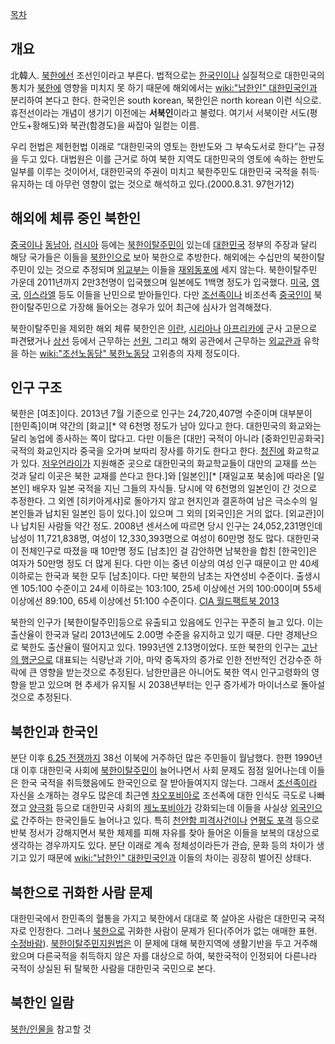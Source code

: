 [[목차]]
== 개요 ==
北韓人. [[북한]]에선 조선인이라고 부른다. 법적으로는 [[한국인]]이나 실질적으로 대한민국의 통치가 [[북한]]에 영향을 미치지 못 하기 때문에 해외에서는 [[wiki:"남한인" 대한민국인]]과 분리하여 본다고 한다. 한국인은 south korean, 북한인은 north korean 이런 식으로. 휴전선이라는 개념이 생기기 이전에는 '''서북인'''이라고 불렀다. 여기서 서북이란 서도(평안도+황해도)와 북관(함경도)을 싸잡아 일컫는 이름.

우리 헌법은 제헌헌법 이래로 “대한민국의 영토는 한반도와 그 부속도서로 한다”는 규정을 두고 있다. 대법원은 이를 근거로 하여 북한 지역도 대한민국의 영토에 속하는 한반도 일부를 이루는 것이어서, 대한민국의 주권이 미치고 북한주민도 대한민국 국적을 취득‧유지하는 데 아무런 영향이 없는 것으로 해석하고 있다.(2000.8.31. 97헌가12)

== 해외에 체류 중인 북한인 ==
[[중국]]이나 [[동남아]], [[러시아]] 등에는 [[북한이탈주민]]이 있는데 [[대한민국]] 정부의 주장과 달리 해당 국가들은 이들을 [[북한인]]으로 보아 북한으로 추방한다. 해외에는 수십만의 북한이탈주민이 있는 것으로 추정되며 [[외교부]]는 이들을 [[재외동포]]에 세지 않는다. 북한이탈주민 가운데 2011년까지 2만3천명이 입국했으며 일본에도 1백명 정도가 입국했다. [[미국]], [[영국]], [[이스라엘]] 등도 이들을 난민으로 받아들인다. 다만 [[조선족]]이나 비조선족 [[중국인]]이 북한이탈주민으로 가장해 들어오는 경우가 있어 최근에 심사가 엄격해졌다.

북한이탈주민을 제외한 해외 체류 북한인은 [[이란]], [[시리아]]나 [[아프리카]]에 군사 고문으로 파견됐거나 [[상선]] 등에서 근무하는 [[선원]], 그리고 해외 공관에서 근무하는 [[외교관]]과 유학을 하는 [[wiki:"조선노동당" 북한노동당]] 고위층의 자제 정도이다.
== 인구 구조 ==
북한은 [여초]이다. 2013년 7월 기준으로 인구는 24,720,407명 수준이며 대부분이 [한민족]이며 약간의 [화교][* 약 6천명 정도가 남아 있다고 한다. 대한민국의 화교와는 달리 농업에 종사하는 쪽이 많다고. 다만 이들은 [대만] 국적이 아니라 [중화인민공화국] 국적의 화교인지라 중국을 오가며 보따리 장사를 하기도 한다고 한다. [[청진]]에 화교학교가 있다. [[저우언라이]]가 지원해준 곳으로 대한민국의 화교학교들이 대만의 교재를 쓰는 것과 달리 이곳은 북한 교재를 쓴다고 한다.]와 [일본인][* [재일교포 북송]에 따라온 [일본인] 배우자 일본 국적을 지닌 그들의 자식들. 당시에 약 6천명의 일본인이 간 것으로 추정한다. 그 외엔 [히키아게샤]로 돌아가지 않고 현지인과 결혼하여 남은 극소수의 일본인들과 납치된 일본인 등이 있다.]이 있으며 그 외의 [외국인]은 거의 없다. [외교관]이나 납치된 사람들 약간 정도. 2008년 센서스에 따르면 당시 인구는 24,052,231명인데 남성이 11,721,838명, 여성이 12,330,393명으로 여성이 60만명 정도 많다. 대한민국이 전체인구로 따졌을 때 10만명 정도 [남초]인 걸 감안하면 남북한을 합친 [한국인]은 여자가 50만명 정도 더 많게 된다. 다만 이는 중년 이상의 여성 인구 때문이고 만 40세 이하로는 한국과 북한 모두 [남초]이다. 다만 북한의 남초는 자연성비 수준이다. 출생시엔 105:100 수준이고 24세 이하로는 103:100, 25세 이상에선 거의 100:00이며 55세 이상에선 89:100, 65세 이상에선 51:100 수준이다. [https://www.cia.gov/library/publications/the-world-factbook/geos/kn.html CIA 월드팩트북 2013]

북한의 인구가 [북한이탈주민]등으로 유출되고 있음에도 인구는 꾸준히 늘고 있다. 이는 출산율이 한국과 달리 2013년에도 2.00명 수준을 유지하고 있기 때문. 다만 경제난으로 북한도 출산율이 떨어지고 있다. 1993년엔 2.13명이었다. 또한 북한의 인구는 [[고난의 행군]]으로 대표되는 식량난과 기아, 마약 중독자의 증가로 인한 전반적인 건강수준 하락에 큰 영향을 받는것으로 추정된다. 남한만큼은 아니어도 북한 역시 인구고령화의 영향을 받고 있으며 현 추세가 유지될 시 2038년부터는 인구 증가세가 마이너스로 돌아설것으로 추정된다.

== 북한인과 한국인 ==
분단 이후 [[6.25 전쟁]]까지 38선 이북에 거주하던 많은 주민들이 월남했다. 한편 1990년대 이후 대한민국 사회에 [[북한이탈주민]]이 늘어나면서 사회 문제도 점점 일어나는데 이들은 한국 국적을 취득했음에도 한국인으로 잘 받아들여지지 않는다. 그래서 [[조선족]]이라 자신을 소개하는 경우도 많은데 최근엔 [[차오포비아]]로 조선족에 대한 인식도 극도로 나빠졌고 [[양극화]] 등으로 대한민국 사회의 [[제노포비아]]가 강화되는데 이들을 사실상 [[외국인]]으로 간주하는 한국인들도 늘어나고 있다. 특히 [[천안함 피격사건]]이나 [[연평도 포격]] 등으로 반북 정서가 강해지면서 북한 체제를 피해 자유를 찾아 들어온 이들을 보복의 대상으로 생각하는 경우까지도 있다. 분단 이래로 계속 정체성이라든가 관습, 문화 등의 차이가 생기고 있기 때문에 [[wiki:"남한인" 대한민국인]]과 이들의 차이는 굉장히 벌어진 상태다.

== 북한으로 귀화한 사람 문제 ==
대한민국에서 한민족의 혈통을 가지고 북한에서 대대로 쭉 살아온 사람은 대한민국 국적자로 인정한다. 그러나 [[북한]]으로 귀화한 사람이 문제가 된다(주어가 없는 애매한 표현. [[수정바람]]). [[북한이탈주민]]지원법은 이 문제에 대해 북한지역에 생활기반을 두고 거주해왔으며 다른국적을 취득하지 않은 자를 대상으로 하여, 북한국적이 인정되어 다른나라 국적이 상실된 뒤 탈북한 사람을 대한민국 국민으로 본다. 

== 북한인 일람 ==
[[북한/인물]]을 참고할 것
